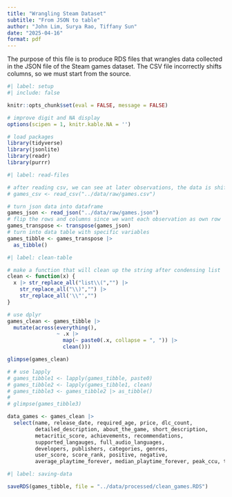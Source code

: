 ```yaml
---
title: "Wrangling Steam Dataset"
subtitle: "From JSON to table"
author: "John Lim, Surya Rao, Tiffany Sun"
date: "2025-04-16"
format: pdf
---
```


The purpose of this file is to produce RDS files that wrangles data collected in the JSON file of the Steam games dataset. The CSV file incorrectly shifts columns, so we must start from the source. 

```r
#| label: setup
#| include: false

knitr::opts_chunk$set(eval = FALSE, message = FALSE)

# improve digit and NA display 
options(scipen = 1, knitr.kable.NA = '')

# load packages
library(tidyverse)
library(jsonlite)
library(readr)
library(purrr)
```

```r
#| label: read-files

# after reading csv, we can see at later observations, the data is shifted
# games_csv <- read_csv("../data/raw/games.csv")

# turn json data into dataframe
games_json <- read_json("../data/raw/games.json")
# flip the rows and columns since we want each observation as own row
games_transpose <- transpose(games_json)
# turn into data table with specific variables 
games_tibble <- games_transpose |>
  as_tibble()

```

```r
#| label: clean-table

# make a function that will clean up the string after condensing list
clean <- function(x) {
  x |> str_replace_all("list\\(","") |> 
    str_replace_all("\\)","") |> 
    str_replace_all('\\"',"")
}

# use dplyr 
games_clean <- games_tibble |>
  mutate(across(everything(),
                ~ .x |>
                  map(~ paste0(.x, collapse = ", ")) |>
                  clean()))

glimpse(games_clean)

# # use lapply
# games_tibble1 <- lapply(games_tibble, paste0)
# games_tibble2 <- lapply(games_tibble1, clean)
# games_tibble3 <- games_tibble2 |> as_tibble()
# 
# glimpse(games_tibble3)

data_games <- games_clean |>
  select(name, release_date, required_age, price, dlc_count,
         detailed_description, about_the_game, short_description,
         metacritic_score, achievements, recommendations,
         supported_langauges, full_audio_languages,
         developers, publishers, categories, genres,
         user_score, score_rank, positive, negative,
         average_playtime_forever, median_playtime_forever, peak_ccu, tags)

```

```r
#| label: saving-data

saveRDS(games_tibble, file = "../data/processed/clean_games.RDS")

```


